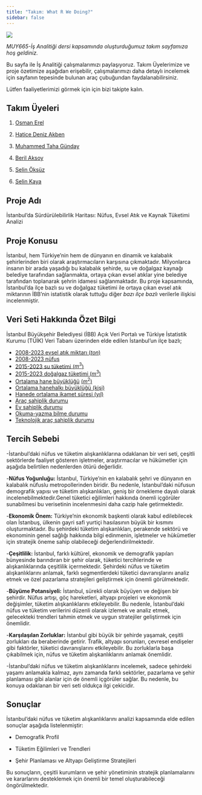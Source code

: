 ```yaml
---
title: "Takım: What R We Doing?"
sidebar: false 
---
```


![](assets/images/takim_gorsel.webp){fig-align="center"}

*MUY665-İş Analitiği dersi kapsamında oluşturduğumuz takım sayfamıza hoş geldiniz.*

Bu sayfa ile İş Analitiği çalışmalarımızı paylaşıyoruz. Takım Üyelerimize ve proje özetimize aşağıdan erişebilir, çalışmalarımızı daha detaylı incelemek için sayfanın tepesinde bulunan araç çubuğundan faydalanabilirsiniz.

Lütfen faaliyetlerimizi görmek için için bizi takipte kalın.

## Takım Üyeleri

1.  [Osman Erel](/takim/osmanerel.qmd)

2.  [Hatice Deniz Akben](/takim/hdenizakbel.qmd)

3.  [Muhammed Taha Günday](/takim/mtgunday.qmd)

4.  [Beril Aksoy](/takim/berilaksoy.qmd)

5.  [Selin Öksüz](/takim/selinoksuz.qmd)

6.  [Selin Kaya](/takim/selinkaya.qmd)

## Proje Adı

İstanbul’da Sürdürülebilirlik Haritası: Nüfus, Evsel Atık ve Kaynak Tüketimi Analizi

## Proje Konusu

İstanbul, hem Türkiye'nin hem de dünyanın en dinamik ve kalabalık şehirlerinden biri olarak araştırmacıların karşısına çıkmaktadır. Milyonlarca insanın bir arada yaşadığı bu kalabalık şehirde, su ve doğalgaz kaynağı belediye tarafından sağlanmakta, ortaya çıkan evsel atıklar yine belediye tarafından toplanarak şehrin idamesi sağlanmaktadır. Bu proje kapsamında, İstanbul'da ilçe bazlı su ve doğalgaz tüketimi ile ortaya çıkan evsel atık miktarının İBB'nin istatistik olarak tuttuğu diğer *bazı ilçe bazlı* verilerle ilişkisi incelenmiştir.

## Veri Seti Hakkında Özet Bilgi

İstanbul Büyükşehir Belediyesi (İBB) Açık Veri Portalı ve Türkiye İstatistik Kurumu (TÜİK) Veri Tabanı üzerinden elde edilen İstanbul'un ilçe bazlı;

-   [2008-2023 evsel atık miktarı ($ton$)](https://data.ibb.gov.tr/dataset/evsel-atik-miktari)
-   [2008-2023 nüfus](https://data.tuik.gov.tr/Kategori/GetKategori?p=Nufus-ve-Demografi-109)
-   [2015-2023 su tüketimi ($m^3$)](https://data.ibb.gov.tr/dataset/ilce-bazinda-su-tuketim-miktari)
-   [2015-2023 doğalgaz tüketimi ($m^3$)](https://data.ibb.gov.tr/dataset/ilce-bazinda-aylik-dogalgaz-tuketim-miktari)
-   [Ortalama hane büyüklüğü](https://data.ibb.gov.tr/dataset/vdym-ilce-bazli-ortalama-hane-buyuklukleri-m2) [($m^2$)](https://data.ibb.gov.tr/dataset/ilce-bazinda-aylik-dogalgaz-tuketim-miktari)
-   [Ortalama hanehalkı büyüklüğü (kişi)](https://data.ibb.gov.tr/dataset/ilce-bazli-ortalama-hane-halki-buyuklugu)
-   [Hanede ortalama ikamet süresi (yıl)](https://data.ibb.gov.tr/dataset/vdym-ilce-bazinda-yasanilan-konutta-ortalama-ikamet-suresi-ortalama-yil)
-   [Araç sahiplik durumu](https://data.ibb.gov.tr/dataset/vdym-ilce-bazinda-hanelerdeki-arac-sahipligi-durumu)
-   [Ev sahiplik durumu](https://data.ibb.gov.tr/dataset/vdym-ilce-bazinda-hanelerdeki-mulkiyet-durumu)
-   [Okuma-yazma bilme durumu](https://data.ibb.gov.tr/dataset/ilce-bazli-okuma-yazma-bilen-bilmeyen-kisi-sayisi)
-   [Teknolojik araç sahiplik durumu](https://data.ibb.gov.tr/dataset/vdym-ilce-bazinda-hanelerdeki-teknolojik-arac-sayilari)

## Tercih Sebebi

-İstanbul'daki nüfus ve tüketim alışkanlıklarına odaklanan bir veri seti, çeşitli sektörlerde faaliyet gösteren işletmeler, araştırmacılar ve hükümetler için aşağıda belirtilen nedenlerden ötürü değerlidir.

\-**Nüfus Yoğunluğu:** İstanbul, Türkiye'nin en kalabalık şehri ve dünyanın en kalabalık nüfuslu metropollerinden biridir. Bu nedenle, İstanbul'daki nüfusun demografik yapısı ve tüketim alışkanlıkları, geniş bir örnekleme dayalı olarak incelenebilmektedir.Genel tüketici eğilimleri hakkında önemli içgörüler sunabilmesi bu verisetinin incelenmesini daha cazip hale getirmektedir.

\-**Ekonomik Önem:** Türkiye'nin ekonomik başkenti olarak kabul edilebilecek olan İstanbuş, ülkenin gayri safi yurtiçi hasılasının büyük bir kısmını oluşturmaktadır. Bu şehirdeki tüketim alışkanlıkları, perakende sektörü ve ekonominin genel sağlığı hakkında bilgi edinmenin, işletmeler ve hükümetler için stratejik öneme sahip olabileceği değerlendirilmektedir.

\-**Çeşitlilik:** İstanbul, farklı kültürel, ekonomik ve demografik yapıları bünyesinde barındıran bir şehir olarak, tüketici tercihlerinde ve alışkanlıklarında çeşitlilik içermektedir. Şehirdeki nüfus ve tüketim alışkanlıklarını anlamak, farklı segmentlerdeki tüketici davranışlarını analiz etmek ve özel pazarlama stratejileri geliştirmek için önemli görülmektedir.

\-**Büyüme Potansiyeli:** İstanbul, sürekli olarak büyüyen ve değişen bir şehirdir. Nüfus artışı, göç hareketleri, altyapı projeleri ve ekonomik değişimler, tüketim alışkanlıklarını etkileyebilir. Bu nedenle, İstanbul'daki nüfus ve tüketim verilerini düzenli olarak izlemek ve analiz etmek, gelecekteki trendleri tahmin etmek ve uygun stratejiler geliştirmek için önemlidir.

\-**Karşılaşılan Zorluklar:** İstanbul gibi büyük bir şehirde yaşamak, çeşitli zorlukları da beraberinde getirir. Trafik, altyapı sorunları, çevresel endişeler gibi faktörler, tüketici davranışlarını etkileyebilir. Bu zorluklarla başa çıkabilmek için, nüfus ve tüketim alışkanlıklarını anlamak önemlidir.

-İstanbul'daki nüfus ve tüketim alışkanlıklarını incelemek, sadece şehirdeki yaşamı anlamakla kalmaz, aynı zamanda farklı sektörler, pazarlama ve şehir planlaması gibi alanlar için de önemli içgörüler sağlar. Bu nedenle, bu konuya odaklanan bir veri seti oldukça ilgi çekicidir.

## Sonuçlar

İstanbul'daki nüfus ve tüketim alışkanlıklarını analizi kapsamında elde edilen sonuçlar aşağıda listelenmiştir:

-   Demografik Profil

-   Tüketim Eğilimleri ve Trendleri

-   Şehir Planlaması ve Altyapı Geliştirme Stratejileri

Bu sonuçların, çeşitli kurumların ve şehir yönetiminin stratejik planlamalarını ve kararlarını desteklemek için önemli bir temel oluşturabileceği öngörülmektedir.
